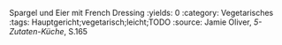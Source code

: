Spargel und Eier mit French Dressing
:yields: 0
:category: Vegetarisches
:tags: Hauptgericht;vegetarisch;leicht;TODO
:source: Jamie Oliver, _5-Zutaten-Küche_, S.165

